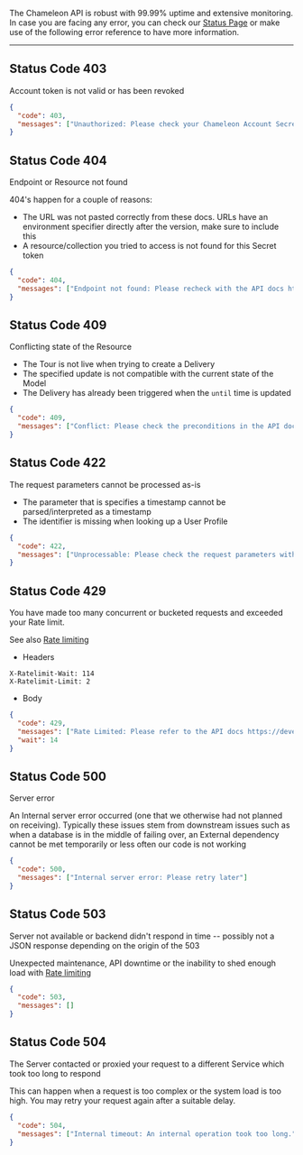 The Chameleon API is robust with 99.99% uptime and extensive monitoring. In case you are facing any error, you can check our [Status Page](https://status.chameleon.io) or make use of the following error reference to have more information.

---

## Status Code 403
Account token is not valid or has been revoked

```json
{
  "code": 403,
  "messages": ["Unauthorized: Please check your Chameleon Account Secret"]
}
```

## Status Code 404

Endpoint or Resource not found

404's happen for a couple of reasons:

 - The URL was not pasted correctly from these docs. URLs have an environment specifier directly after the version, make sure to include this
 - A resource/collection you tried to access is not found for this Secret token

```json
{
  "code": 404,
  "messages": ["Endpoint not found: Please recheck with the API docs https://developers.chameleon.io"]
}
```

## Status Code 409

Conflicting state of the Resource

 - The Tour is not live when trying to create a Delivery
 - The specified update is not compatible with the current state of the Model
 - The Delivery has already been triggered when the `until` time is updated

```json
{
  "code": 409,
  "messages": ["Conflict: Please check the preconditions in the API docs https://developers.chameleon.io"]
}
```

## Status Code 422

The request parameters cannot be processed as-is

 - The parameter that is specifies a timestamp cannot be parsed/interpreted as a timestamp
 - The identifier is missing when looking up a User Profile

```json
{
  "code": 422,
  "messages": ["Unprocessable: Please check the request parameters with the API docs https://developers.chameleon.io"]
}
```

## Status Code 429

You have made too many concurrent or bucketed requests and exceeded your Rate limit.

See also [Rate limiting](/concepts/rate-limiting)

- Headers

```
X-Ratelimit-Wait: 114
X-Ratelimit-Limit: 2
```

- Body

```json
{
  "code": 429,
  "messages": ["Rate Limited: Please refer to the API docs https://developers.chameleon.io/#/concepts/rate-limiting for more information"],
  "wait": 14
}
```

## Status Code 500

Server error

An Internal server error occurred (one that we otherwise had not planned on receiving). Typically these issues stem from downstream issues such as when a database is in the middle of failing over, an External dependency cannot be met temporarily or less often our code is not working

```json
{
  "code": 500,
  "messages": ["Internal server error: Please retry later"]
}
```

## Status Code 503

Server not available or backend didn't respond in time -- possibly not a JSON response depending on the origin of the 503

Unexpected maintenance, API downtime or the inability to shed enough load with [Rate limiting](rate-limiting)

```json
{
  "code": 503,
  "messages": []
}
```

## Status Code 504

The Server contacted or proxied your request to a different Service which took too long to respond

This can happen when a request is too complex or the system load is too high. You may retry your request again after a suitable delay.

```json
{
  "code": 504,
  "messages": ["Internal timeout: An internal operation took too long."]
}
```
